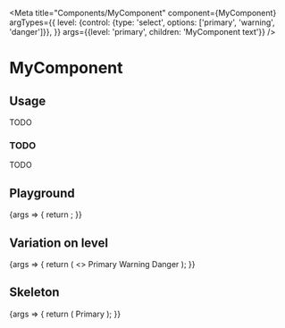 
<Meta
  title="Components/MyComponent"
  component={MyComponent}
  argTypes={{
    level: {control: {type: 'select', options: ['primary', 'warning', 'danger']}},
  }}
  args={{level: 'primary', children: 'MyComponent text'}}
/>

# MyComponent

## Usage

TODO

### TODO

TODO

## Playground

<Canvas>
  <Story name="Standard">
    {args => {
      return <MyComponent {...args} />;
    }}
  </Story>
</Canvas>

<ArgsTable story="Standard" />

## Variation on level

<Canvas>
  <Story name="Level">
    {args => {
      return (
        <>
          <MyComponent {...args} level="primary">
            Primary
          </MyComponent>
          <MyComponent {...args} level="warning">
            Warning
          </MyComponent>
          <MyComponent {...args} level="danger">
            Danger
          </MyComponent>
        </>
      );
    }}
  </Story>
</Canvas>

## Skeleton

<Canvas>
  <Story name="Skeleton">
    {args => {
      return (
        <Skeleton skeleton={true}>
          <MyComponent {...args} level="primary">
            Primary
          </MyComponent>
        </Skeleton>
      );
    }}
  </Story>
</Canvas>
